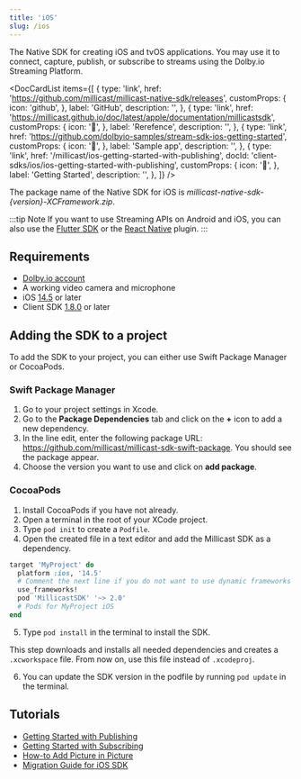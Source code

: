 ```yaml
---
title: 'iOS'
slug: /ios
---
```


The Native SDK for creating iOS and tvOS applications. You may use it to connect, capture, publish, or subscribe to streams using the Dolby.io Streaming Platform.


<DocCardList
  items={[
    {
      type: 'link',
      href: 'https://github.com/millicast/millicast-native-sdk/releases',
      customProps: {
        icon: 'github',
      },
      label: 'GitHub',
      description: '',
    },
    {
      type: 'link',
      href: 'https://millicast.github.io/doc/latest/apple/documentation/millicastsdk',
      customProps: {
        icon: '📖',
      },
      label: 'Rerefence',
      description: '',
    },
    {
      type: 'link',
      href: 'https://github.com/dolbyio-samples/stream-sdk-ios-getting-started',
      customProps: {
        icon: '📱',
      },
      label: 'Sample app',
      description: '',
    },
    {
      type: 'link',
      href: '/millicast/ios-getting-started-with-publishing',
      docId: 'client-sdks/ios/ios-getting-started-with-publishing',
      customProps: {
        icon: '🚀',
      },
      label: 'Getting Started',
      description: '',
    },
  ]}
/>

The package name of the Native SDK for iOS is _millicast-native-sdk-\{version\}-XCFramework.zip_.

:::tip Note
If you want to use Streaming APIs on Android and iOS, you can also use the [Flutter SDK](/millicast/client-sdks/flutter.mdx) or the [React Native](/millicast/client-sdks/rn.mdx) plugin.
:::

## Requirements

- [Dolby.io account](https://dashboard.dolby.io/signup)
- A working video camera and microphone
- iOS [14.5](https://support.apple.com/en-us/HT211808) or later
- Client SDK [1.8.0](https://github.com/millicast/millicast-native-sdk/releases) or later

## Adding the SDK to a project

To add the SDK to your project, you can either use Swift Package Manager or CocoaPods.

### Swift Package Manager

1. Go to your project settings in Xcode.
2. Go to the **Package Dependencies** tab and click on the **+** icon to add a new dependency.
3. In the line edit, enter the following package URL: https://github.com/millicast/millicast-sdk-swift-package. You should see the package appear.
4. Choose the version you want to use and click on **add package**.

### CocoaPods

1. Install CocoaPods if you have not already.
2. Open a terminal in the root of your XCode project.
3. Type `pod init` to create a `Podfile`.
4. Open the created file in a text editor and add the Millicast SDK as a dependency.

```ruby
target 'MyProject' do
  platform :ios, '14.5'
  # Comment the next line if you do not want to use dynamic frameworks
  use_frameworks!
  pod 'MillicastSDK' '~> 2.0'
  # Pods for MyProject iOS
end
```

5. Type `pod install` in the terminal to install the SDK.

This step downloads and installs all needed dependencies and creates a `.xcworkspace` file. From now on, use this file instead of `.xcodeproj`.

6. You can update the SDK version in the podfile by running `pod update` in the terminal.

## Tutorials

- [Getting Started with Publishing](/millicast/client-sdks/ios/ios-getting-started-with-publishing.md)
- [Getting Started with Subscribing](/millicast/client-sdks/ios/ios-getting-started-with-subscribing.md)
- [How-to Add Picture in Picture](/millicast/client-sdks/ios/ios-how-to-add-picture-in-picture.mdx)
- [Migration Guide for iOS SDK](/millicast/client-sdks/ios/ios-sdk-migration-guide.mdx)
